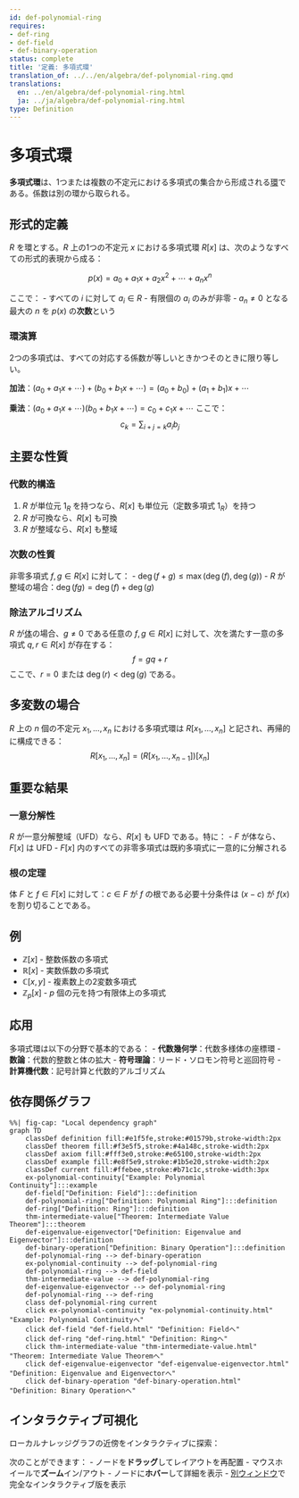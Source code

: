 ```yaml
---
id: def-polynomial-ring
requires:
- def-ring
- def-field
- def-binary-operation
status: complete
title: '定義: 多項式環'
translation_of: ../../en/algebra/def-polynomial-ring.qmd
translations:
  en: ../en/algebra/def-polynomial-ring.html
  ja: ../ja/algebra/def-polynomial-ring.html
type: Definition
---
```


# 多項式環 {#def-polynomial-ring}

**多項式環**は、1つまたは複数の不定元における多項式の集合から形成される[環](def-ring.qmd)である。係数は別の環から取られる。

## 形式的定義

$R$ を環とする。$R$ 上の1つの不定元 $x$ における多項式環 $R[x]$ は、次のようなすべての形式的表現から成る：

$$p(x) = a_0 + a_1x + a_2x^2 + \cdots + a_nx^n$$

ここで：
- すべての $i$ に対して $a_i \in R$
- 有限個の $a_i$ のみが非零
- $a_n \neq 0$ となる最大の $n$ を $p(x)$ の**次数**という

### 環演算

2つの多項式は、すべての対応する係数が等しいときかつそのときに限り等しい。

**加法**：$(a_0 + a_1x + \cdots) + (b_0 + b_1x + \cdots) = (a_0 + b_0) + (a_1 + b_1)x + \cdots$

**乗法**：$(a_0 + a_1x + \cdots)(b_0 + b_1x + \cdots) = c_0 + c_1x + \cdots$ ここで：
$$c_k = \sum_{i+j=k} a_ib_j$$

## 主要な性質

### 代数的構造

1. $R$ が単位元 $1_R$ を持つなら、$R[x]$ も単位元（定数多項式 $1_R$）を持つ
2. $R$ が可換なら、$R[x]$ も可換
3. $R$ が整域なら、$R[x]$ も整域

### 次数の性質

非零多項式 $f, g \in R[x]$ に対して：
- $\deg(f + g) \leq \max(\deg(f), \deg(g))$
- $R$ が整域の場合：$\deg(fg) = \deg(f) + \deg(g)$

### 除法アルゴリズム

$R$ が[体](def-field.qmd)の場合、$g \neq 0$ である任意の $f, g \in R[x]$ に対して、次を満たす一意の多項式 $q, r \in R[x]$ が存在する：
$$f = gq + r$$
ここで、$r = 0$ または $\deg(r) < \deg(g)$ である。

## 多変数の場合

$R$ 上の $n$ 個の不定元 $x_1, \ldots, x_n$ における多項式環は $R[x_1, \ldots, x_n]$ と記され、再帰的に構成できる：
$$R[x_1, \ldots, x_n] = (R[x_1, \ldots, x_{n-1}])[x_n]$$

## 重要な結果

### 一意分解性

$R$ が一意分解整域（UFD）なら、$R[x]$ も UFD である。特に：
- $F$ が体なら、$F[x]$ は UFD
- $F[x]$ 内のすべての非零多項式は既約多項式に一意的に分解される

### 根の定理

体 $F$ と $f \in F[x]$ に対して：$c \in F$ が $f$ の根である必要十分条件は $(x - c)$ が $f(x)$ を割り切ることである。

## 例

- $\mathbb{Z}[x]$ - 整数係数の多項式
- $\mathbb{R}[x]$ - 実数係数の多項式
- $\mathbb{C}[x, y]$ - 複素数上の2変数多項式
- $\mathbb{Z}_p[x]$ - $p$ 個の元を持つ有限体上の多項式

## 応用

多項式環は以下の分野で基本的である：
- **代数幾何学**：代数多様体の座標環
- **数論**：代数的整数と体の拡大
- **符号理論**：リード・ソロモン符号と巡回符号
- **計算機代数**：記号計算と代数的アルゴリズム

## 依存関係グラフ

```mermaid
%%| fig-cap: "Local dependency graph"
graph TD
    classDef definition fill:#e1f5fe,stroke:#01579b,stroke-width:2px
    classDef theorem fill:#f3e5f5,stroke:#4a148c,stroke-width:2px
    classDef axiom fill:#fff3e0,stroke:#e65100,stroke-width:2px
    classDef example fill:#e8f5e9,stroke:#1b5e20,stroke-width:2px
    classDef current fill:#ffebee,stroke:#b71c1c,stroke-width:3px
    ex-polynomial-continuity["Example: Polynomial Continuity"]:::example
    def-field["Definition: Field"]:::definition
    def-polynomial-ring["Definition: Polynomial Ring"]:::definition
    def-ring["Definition: Ring"]:::definition
    thm-intermediate-value["Theorem: Intermediate Value Theorem"]:::theorem
    def-eigenvalue-eigenvector["Definition: Eigenvalue and Eigenvector"]:::definition
    def-binary-operation["Definition: Binary Operation"]:::definition
    def-polynomial-ring --> def-binary-operation
    ex-polynomial-continuity --> def-polynomial-ring
    def-polynomial-ring --> def-field
    thm-intermediate-value --> def-polynomial-ring
    def-eigenvalue-eigenvector --> def-polynomial-ring
    def-polynomial-ring --> def-ring
    class def-polynomial-ring current
    click ex-polynomial-continuity "ex-polynomial-continuity.html" "Example: Polynomial Continuityへ"
    click def-field "def-field.html" "Definition: Fieldへ"
    click def-ring "def-ring.html" "Definition: Ringへ"
    click thm-intermediate-value "thm-intermediate-value.html" "Theorem: Intermediate Value Theoremへ"
    click def-eigenvalue-eigenvector "def-eigenvalue-eigenvector.html" "Definition: Eigenvalue and Eigenvectorへ"
    click def-binary-operation "def-binary-operation.html" "Definition: Binary Operationへ"
```

## インタラクティブ可視化

ローカルナレッジグラフの近傍をインタラクティブに探索：

::: {.graph-viz data-id="def-polynomial-ring" data-width="700" data-height="500"}
:::

次のことができます：
- ノードを**ドラッグ**してレイアウトを再配置
- マウスホイールで**ズーム**イン/アウト
- ノードに**ホバー**して詳細を表示
- [別ウィンドウ](../../output/interactive/def-polynomial-ring.html){target="_blank"}で完全なインタラクティブ版を表示
